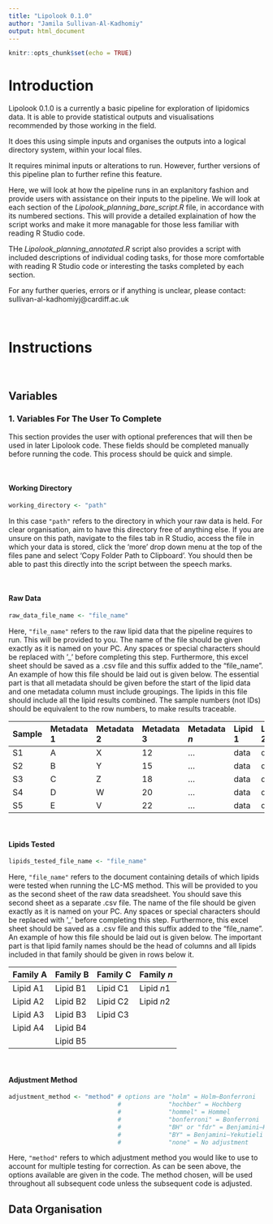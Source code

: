 ```yaml
---
title: "Lipolook 0.1.0"
author: "Jamila Sullivan-Al-Kadhomiy"
output: html_document
---
```


```r
knitr::opts_chunk$set(echo = TRUE)
```

# Introduction

Lipolook 0.1.0 is a currently a basic pipeline for exploration of lipidomics data. It is able to provide statistical outputs and visualisations recommended by those working in the field. 

It does this using simple inputs and organises the outputs into a logical directory system, within your local files. 

It requires minimal inputs or alterations to run. However, further versions of this pipeline plan to further refine this feature. 

Here, we will look at how the pipeline runs in an explanitory fashion and provide users with assistance on their inputs to the pipeline. We will look at each section of the *Lipolook_planning_bare_script.R*  file, in accordance with its numbered sections. This will provide a detailed explaination of how the script works and make it more managable for those less familiar with reading R Studio code.

THe *Lipolook_planning_annotated.R* script also provides a script with included descriptions of individual coding tasks, for those more comfortable with reading R Studio code or interesting the tasks completed by each section.

For any further queries, errors or if anything is unclear, please contact: sullivan-al-kadhomiyj@cardiff.ac.uk

\

# Instructions

\

## Variables

### 1. Variables For The User To Complete 

This section provides the user with optional preferences that will then be used in later Lipolook code. These fields should be completed manually before running the code. This process should be quick and simple.

\

#### Working Directory

```r
working_directory <- "path"
```

In this case `"path"` refers to the directory in which your raw data is held. For clear organisation, aim to have this directory free of anything else. If you are unsure on this path, navigate to the files tab in R Studio, access the file in which your data is stored, click the 'more' drop down menu at the top of the files pane and select 'Copy Folder Path to Clipboard'. You should then be able to past this directly into the script between the speech marks.

\

#### Raw Data

```r
raw_data_file_name <- "file_name"
```

Here, `"file_name"` refers to the raw lipid data that the pipeline requires to run. This will be provided to you. The name of the file should be given exactly as it is named on your PC. Any spaces or special characters should be replaced with '_' before completing this step. Furthermore, this excel sheet should be saved as a .csv file and this suffix added to the "file_name". An example of how this file should be laid out is given below. The essential part is that all metadata should be given before the start of the lipid data and one metadata column must include groupings. The lipids in this file should include all the lipid results combined. The sample numbers (not IDs) should be equivalent to the row numbers, to make results traceable. 

| Sample | Metadata 1 | Metadata 2 | Metadata 3 | Metadata *n* | Lipid 1 | Lipid 2 | Lipid 3 | Lipid *n* |
|:-------|:-----------|:-----------|:-----------|:-------------|:--------|:--------|:--------|:----------|
| S1     | A          | X          | 12         | ...          | data    | data    | data    | ...       |
| S2     | B          | Y          | 15         | ...          | data    | data    | data    | ...       |
| S3     | C          | Z          | 18         | ...          | data    | data    | data    | ...       |
| S4     | D          | W          | 20         | ...          | data    | data    | data    | ...       |
| S5     | E          | V          | 22         | ...          | data    | data    | data    | ...       |

\

#### Lipids Tested

```r
lipids_tested_file_name <- "file_name"
```

Here, `"file_name"` refers to the document containing details of which lipids were tested when running the LC-MS method. This will be provided to you as the second sheet of the raw data sreadsheet. You should save this second sheet as a separate .csv file. The name of the file should be given exactly as it is named on your PC. Any spaces or special characters should be replaced with '_' before completing this step. Furthermore, this excel sheet should be saved as a .csv file and this suffix added to the "file_name". An example of how this file should be laid out is given below. The important part is that lipid family names should be the head of columns and all lipids included in that family should be given in rows below it. 

| Family A  | Family B  | Family C  | Family *n*  |
|:----------|:----------|:----------|:------------|
| Lipid A1  | Lipid B1  | Lipid C1  | Lipid *n*1  |
| Lipid A2  | Lipid B2  | Lipid C2  | Lipid *n*2  |
| Lipid A3  | Lipid B3  | Lipid C3  |             |
| Lipid A4  | Lipid B4  |           |             |
|           | Lipid B5  |           |             |

\

#### Adjustment Method

```r
adjustment_method <- "method" # options are "holm" = Holm–Bonferroni
                              #             "hochber" = Hochberg
                              #             "hommel" = Hommel
                              #             "bonferroni" = Bonferroni
                              #             "BH" or "fdr" = Benjamini–Hochberg
                              #             "BY" = Benjamini–Yekutieli
                              #             "none" = No adjustment
```

Here, `"method"` refers to which adjustment method you would like to use to account for multiple testing for correction. As can be seen above, the options available are given in the code. The method chosen, will be used throughout all subsequent code unless the subsequent code is adjusted.


## Data Organisation


